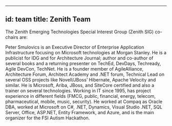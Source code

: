
---
id: team
title: Zenith Team
---
The Zenith Emerging Technologies Special Interest Group (Zenith SIG) co-chairs are:

<Bio name="Keith O'Donnell" organisation="Feynic" image="/img/people/no-headshot.png">
</Bio>

<Bio name="Patrick Downing" organisation="Morgan Stanley" image="/img/people/no-headshot.png">
</Bio>

<Bio name="Peter Smulovics" organisation="Morgan Stanley" image="/img/people/peter-smulovics.jpeg">
Peter Smulovics is an Executive Director of Enterprise Application Infrastructure focusing on Microsoft technologies at Morgan Stanley. He is a publicist for IDG and for Architecture Journal; author and co-author of several books and a returning presenter on TechEd, DevDays, Techready, Agile DevCon, TechNet. He is a founder member of AgileAlliance, Architecture Forum, Architect Academy and .NET forum, Technical Lead on several OSS projects like Novell/JBoss’ Hibernate, Apache Velocity and similar. He is Microsoft, Ariba, JBoss, and SiteCore certified and also a trainer on several technologies. Working in IT since 1995, has project experience in different fields (FMCG, public, financial, energy, telecom, pharmaceutical, mobile, music, security). He worked at Compaq as Oracle DBA, worked at Microsoft on C#, .NET, Dynamics, Visual Studio .NET, SQL Server, Office, ASP.NET, Entity Framework, and Azure, and is the main organizer for the FSI Autism Hackathon.
</Bio>
